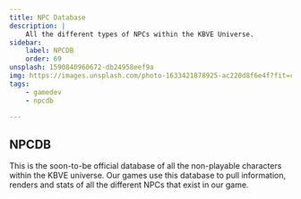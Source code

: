 ```yaml
---
title: NPC Database
description: |
    All the different types of NPCs within the KBVE Universe.
sidebar:
    label: NPCDB
    order: 69
unsplash: 1590840960672-db24958eef9a
img: https://images.unsplash.com/photo-1633421878925-ac220d8f6e4f?fit=crop&w=1400&h=700&q=75
tags:
    - gamedev
    - npcdb

---
```


## NPCDB

This is the soon-to-be official database of all the non-playable characters within the KBVE universe.
Our games use this database to pull information, renders and stats of all the different NPCs that exist in our game.
